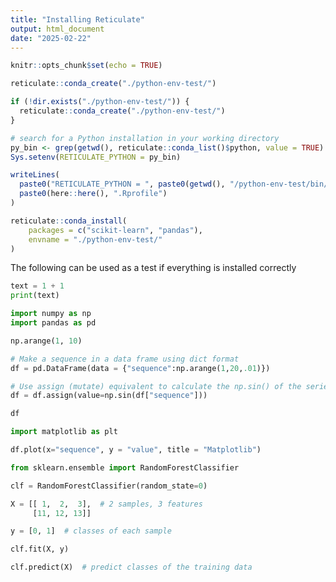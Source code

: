 ```yaml
---
title: "Installing Reticulate"
output: html_document
date: "2025-02-22"
---
```


```r
knitr::opts_chunk$set(echo = TRUE)
```


```r
reticulate::conda_create("./python-env-test/")
```

```r
if (!dir.exists("./python-env-test/")) {
  reticulate::conda_create("./python-env-test/")
}
```

```r
# search for a Python installation in your working directory
py_bin <- grep(getwd(), reticulate::conda_list()$python, value = TRUE)
Sys.setenv(RETICULATE_PYTHON = py_bin)
```

```r
writeLines(
  paste0("RETICULATE_PYTHON = ", paste0(getwd(), "/python-env-test/bin/python")), 
  paste0(here::here(), ".Rprofile")
)
```

```r
reticulate::conda_install(
    packages = c("scikit-learn", "pandas"),
    envname = "./python-env-test/"
)
```

The following can be used as a test if everything is installed correctly 
```python
text = 1 + 1
print(text)
```

```python
import numpy as np
import pandas as pd
```

```python
np.arange(1, 10)
```

```python
# Make a sequence in a data frame using dict format
df = pd.DataFrame(data = {"sequence":np.arange(1,20,.01)})

# Use assign (mutate) equivalent to calculate the np.sin() of the series
df = df.assign(value=np.sin(df["sequence"]))

df
```

```python
import matplotlib as plt

df.plot(x="sequence", y = "value", title = "Matplotlib")
```


```python
from sklearn.ensemble import RandomForestClassifier

clf = RandomForestClassifier(random_state=0)

X = [[ 1,  2,  3],  # 2 samples, 3 features
     [11, 12, 13]]

y = [0, 1]  # classes of each sample

clf.fit(X, y)
```

```python
clf.predict(X)  # predict classes of the training data
```

